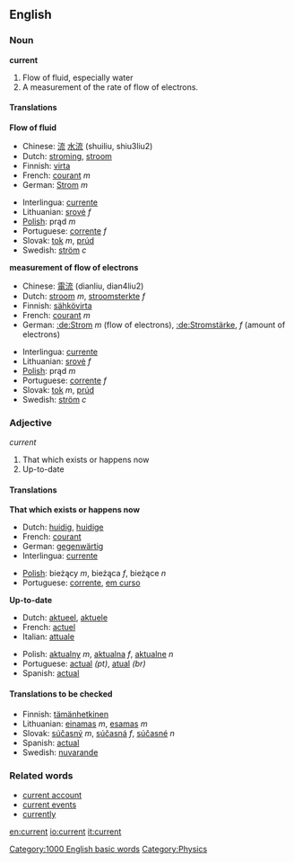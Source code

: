 ==English==
=== Noun ===
'''current'''

# Flow of fluid, especially water
# A measurement of the rate of flow of electrons.

==== Translations ====
'''Flow of fluid'''
{{top}}
*Chinese: [[流]] [[水流]] (shuiliu, shiu3liu2)
*Dutch: [[stroming]], [[stroom]]
*Finnish: [[virta]]
*French: [[courant]] ''m''
*German: [[Strom]] ''m''
{{mid}}
*Interlingua: [[currente]]
*Lithuanian: [[srovė]] ''f''
*[[Polish]]: prąd ''m''
*Portuguese: [[corrente]] ''f''
*Slovak: [[tok]] ''m'', [[prúd]]
*Swedish: [[ström]] ''c''
{{bottom}}

'''measurement of flow of electrons'''
{{top}}
*Chinese: [[電流]] (dianliu, dian4liu2)
*Dutch: [[stroom]] ''m'', [[stroomsterkte]] ''f''
*Finnish: [[sähkövirta]]
*French: [[courant]] ''m''
*German: [[:de:Strom]] ''m'' (flow of electrons), [[:de:Stromstärke]], ''f'' (amount of electrons)
{{mid}}
*Interlingua: [[currente]]
*Lithuanian: [[srovė]] ''f''
*[[Polish]]: prąd ''m''
*Portuguese: [[corrente]] ''f''
*Slovak: [[tok]] ''m'', [[prúd]]
*Swedish: [[ström]] ''c''
{{bottom}}

=== Adjective ===
''current''

# That which exists or happens now
# Up-to-date

==== Translations ====
'''That which exists or happens now'''
{{top}}
*Dutch: [[huidig]], [[huidige]]
*French: [[courant]]
*German: [[gegenwärtig]]
*Interlingua: [[currente]]
{{mid}}
*[[Polish]]: bieżący ''m'', bieżąca ''f'', bieżące ''n''
*Portuguese: [[corrente]], [[em curso]]
{{bottom}}

'''Up-to-date'''
{{top}}
*Dutch: [[aktueel]], [[aktuele]]
*French: [[actuel]]
*Italian: [[attuale]]
{{mid}}
*Polish: [[aktualny]] ''m'', [[aktualna]] ''f'', [[aktualne]] ''n''
*Portuguese: [[actual]] ''(pt)'', [[atual]] ''(br)''
*Spanish: [[actual]]
{{bottom}}

====Translations to be checked====
{{checktrans}}
*Finnish: [[tämänhetkinen]]
*Lithuanian: [[einamas]] ''m'', [[esamas]] ''m''
*Slovak: [[súčasný]] ''m'', [[súčasná]] ''f'', [[súčasné]] ''n''
*Spanish: [[actual]]
*Swedish: [[nuvarande]]

=== Related words ===

*[[current account]]
*[[current events]]
*[[currently]]

[[Category:1000 English basic words]]

[[en:current]]
[[io:current]]
[[it:current]]
[[Category:Physics]]